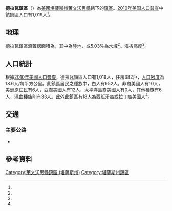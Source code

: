 {{noteTA
|G1=USState
}}
{{Infobox settlement
|official_name = 德拉瓦鎮區
|native_name = Delaware Township
|settlement_type = 鎮區
|pushpin_map=USA Kansas
|coordinates_display = inline,title
|coordinates_region = US-KS
|subdivision_type = [[世界政區索引|國家]]
|subdivision_name = [[美国|美国]]
|subdivision_type1 = [[美國行政區劃|州]]
|subdivision_name1 = [[堪薩斯州|堪薩斯州]]
|subdivision_type2 = [[堪薩斯州行政區劃|縣]]
|subdivision_name2 = [[萊文沃思縣_(堪薩斯州)|萊文沃思縣]]
|area_total_km2 = 54.79
|area_land_km2 = 52.04
|area_water_km2 = 2.75
|area_total_sq_mi =
|area_land_sq_mi =
|area_water_sq_mi =
|area_water_percent = 5.03
|population_as_of = [[2010年美国人口普查|2010]]
|population_footnotes = <ref name="Census 2010">{{cite web| url=http://factfinder2.census.gov| title=Race, Hispanic or Latino, Age, and Housing Occupancy: 2010 Census Redistricting Data, Delaware Township, Leavenworth County, Kansas| publisher=U.S. Census Bureau, American FactFinder 2| accessdate=2016-10-24| archive-date=2013-09-11| archive-url=https://web.archive.org/web/20130911234518/http://factfinder2.census.gov/| dead-url=no}}</ref>
|population_total = 1,019
|population_density_km2 = auto
|elevation_footnotes = <ref name="gnis"/>
|elevation_m = 262
|elevation_ft = 
|latd = 39
|latm = 15
|lats = 48
|latNS = N
|longd = 94
|longm = 51
|longs = 48
|longEW = W
|postal_code_type =
|postal_code = 
|blank_name = [[聯邦資料處理標準|FIPS代碼]]
|blank_info = 20-17450
|blank1_name = [[地名信息系统|GNIS編號]] 
|blank1_info = 478432<ref name="gnis">{{cite web |url= {{Gnis3|478432}} |title= Delaware Township, Leavenworth County, Kansas|work= [[Geographic_Names_Information_System|Geographic Names Information System]]|publisher= [[United_States_Geological_Survey|United States Geological Survey]] |accessdate= 2016-10-24 }}</ref>
|website = 
|footnotes = 
}}

'''德拉瓦鎮區'''（{{lang-en|'''Delaware Township'''}}）為[[美國|美國]][[堪薩斯州|堪薩斯州]][[萊文沃思縣_(堪薩斯州)|萊文沃思縣]]轄下的[[行政鎮區|鎮區]]。[[2010年美国人口普查|2010年美国人口普查]]中該鎮區人口有1,019人<ref name="Census 2010"/>。

==地理==
德拉瓦鎮區涵蓋總面積為{{convert|54.79|km2|sqmi}}，其中{{convert|52.04|km2|sqmi}}為陸地，{{convert|2.75|km2|sqmi}}或5.03%為水域<ref name="Census 2010"/>。海拔高度{{convert|262|m|ft}}<ref name="gnis"/>。

==人口統計==
根據[[2010年美國人口普查|2010年美國人口普查]]，德拉瓦鎮區人口有1,019人，住房382戶，[[人口密度|人口密度]]為18.6人/每平方公里。此鎮區居民之種族中，白人有952人，非裔美國人有10人，美洲原住民有6人，亞裔美國人有12人，太平洋島裔美國人有0人，其他種族有6人，混血種族則有33人。此外此鎮區有18人為西班牙裔或拉丁裔美國人<ref name="Census 2010"/>。

==交通==
===主要公路===
*{{Jct|state=KS|KS|5}}

==參考資料==
{{reflist}}

{{萊文沃思縣 (堪薩斯州)}}

{{DEFAULTSORT: Delaware}}
[[Category:萊文沃思縣鎮區_(堪薩斯州)|Category:萊文沃思縣鎮區 (堪薩斯州)]]
[[Category:堪薩斯州鎮區|Category:堪薩斯州鎮區]]